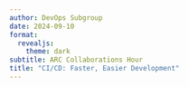 ```yaml
---
author: DevOps Subgroup
date: 2024-09-10
format:
  revealjs:
    theme: dark
subtitle: ARC Collaborations Hour
title: "CI/CD: Faster, Easier Development"
---
```

